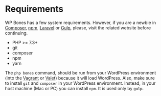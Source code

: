 # Requirements

WP Bones has a few system requirements. However, if you are a newbie in [Composer](https://getcomposer.org/), [npm](https://nodejs.org/en/), [Laravel](https://laravel.com/) or [Gulp](http://gulpjs.com/), please, visit the related website before continuing.

- PHP >= 7.3+
- git
- composer
- npm
- yarn

The `php bones` command, should be run from your WordPress environment (into the [Vagrant](https://github.com/gfazioli/VagrantUbuntu) or [Valet](https://laravel.com/docs/5.7/valet)) because it will load WordPress. Also, make sure to install `git` and `composer` in your WordPress environment.
Instead, in your host machine (Mac or PC) you can install `npm`. It is used only by `gulp`.
